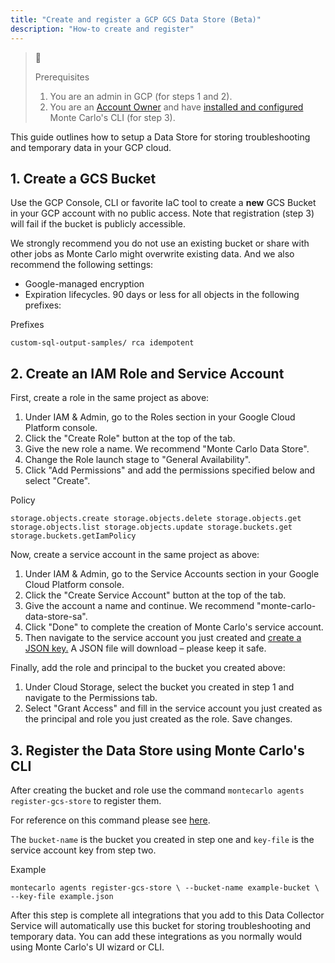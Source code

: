 ```yaml
---
title: "Create and register a GCP GCS Data Store (Beta)"
description: "How-to create and register"
---
```


> 📝
> 
> Prerequisites
> 
> 1. You are an admin in GCP (for steps 1 and 2).
> 2. You are an [Account Owner](/docs/authorization#managed-roles-and-groups) and have [installed and configured](/docs/using-the-cli) Monte Carlo's CLI (for step 3).

This guide outlines how to setup a Data Store for storing troubleshooting and temporary data in your GCP cloud.

## 1\. Create a GCS Bucket

Use the GCP Console, CLI or favorite IaC tool to create a **new** GCS Bucket in your GCP account with no public access. Note that registration (step 3) will fail if the bucket is publicly accessible. 

We strongly recommend you do not use an existing bucket or share with other jobs as Monte Carlo might overwrite existing data. And we also recommend the following settings:

* Google-managed encryption
* Expiration lifecycles. 90 days or less for all objects in the following prefixes:

Prefixes

`custom-sql-output-samples/
rca
idempotent
`

## 2\. Create an IAM Role and Service Account

First, create a role in the same project as above:

1. Under IAM & Admin, go to the Roles section in your Google Cloud Platform console.
2. Click the "Create Role" button at the top of the tab.
3. Give the new role a name. We recommend "Monte Carlo Data Store".
4. Change the Role launch stage to "General Availability".
5. Click "Add Permissions" and add the permissions specified below and select "Create".

Policy

`storage.objects.create
storage.objects.delete
storage.objects.get
storage.objects.list
storage.objects.update
storage.buckets.get
storage.buckets.getIamPolicy
`

Now, create a service account in the same project as above:

1. Under IAM & Admin, go to the Service Accounts section in your Google Cloud Platform console.
2. Click the "Create Service Account" button at the top of the tab.
3. Give the account a name and continue. We recommend "monte-carlo-data-store-sa".
4. Click "Done" to complete the creation of Monte Carlo's service account.
5. Then navigate to the service account you just created and [create a JSON key.](https://cloud.google.com/iam/docs/keys-create-delete#creating) A JSON file will download – please keep it safe.

Finally, add the role and principal to the bucket you created above: 

1. Under Cloud Storage, select the bucket you created in step 1 and navigate to the Permissions tab.
2. Select "Grant Access" and fill in the service account you just created as the principal and role you just created as the role. Save changes.

## 3\. Register the Data Store using Monte Carlo's CLI

After creating the bucket and role use the command `montecarlo agents register-gcs-store` to register them.

For reference on this command please see [here](https://clidocs.getmontecarlo.com/#montecarlo-agents-register-gcs-store).

The `bucket-name` is the bucket you created in step one and `key-file` is the service account key from step two.

Example

`montecarlo agents register-gcs-store \
  --bucket-name example-bucket \
  --key-file example.json
`

After this step is complete all integrations that you add to this Data Collector Service will automatically use this bucket for storing troubleshooting and temporary data. You can add these integrations as you normally would using Monte Carlo's UI wizard or CLI.